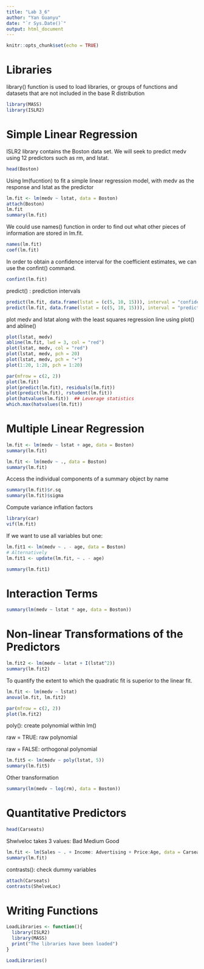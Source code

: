 ```yaml
---
title: "Lab 3_6"
author: "Yan Guanyu"
date: "`r Sys.Date()`"
output: html_document
---
```


```r
knitr::opts_chunk$set(echo = TRUE)
```

# Libraries

library() function is used to load libraries, or groups of functions and datasets that are not included in the base R distribution

```r
library(MASS)
library(ISLR2)
```

# Simple Linear Regression

ISLR2 library contains the Boston data set. We will seek to predict medv using 12 predictors such as rm, and lstat.

```r
head(Boston)
```

Using lm(fucntion) to fit a simple linear regression model, with medv as the response and lstat as the predictor

```r
lm.fit <- lm(medv ~ lstat, data = Boston)
attach(Boston)
lm.fit
summary(lm.fit)
```

We could use names() function in order to find out what other pieces of information are stored in lm.fit.

```r
names(lm.fit)
coef(lm.fit)
```

In order to obtain a confidence interval for the coefficient estimates, we can use the confint() command.

```r
confint(lm.fit)
```

predict() : prediction intervals

```r
predict(lm.fit, data.frame(lstat = (c(5, 10, 15))), interval = "confidence")
predict(lm.fit, data.frame(lstat = (c(5, 10, 15))), interval = "prediction")
```

plot medv and lstat along with the least squares regression line using plot() and abline()

```r
plot(lstat, medv)
abline(lm.fit, lwd = 3, col = "red")
plot(lstat, medv, col = "red")
plot(lstat, medv, pch = 20)
plot(lstat, medv, pch = "+")
plot(1:20, 1:20, pch = 1:20)


```

```r
par(mfrow = c(2, 2))
plot(lm.fit)
plot(predict(lm.fit), residuals(lm.fit))
plot(predict(lm.fit), rstudent(lm.fit))
plot(hatvalues(lm.fit))  ## Leverage statistics
which.max(hatvalues(lm.fit)) 
```

# Multiple Linear Regression

```r
lm.fit <- lm(medv ~ lstat + age, data = Boston)
summary(lm.fit)
```

```r
lm.fit <- lm(medv ~ ., data = Boston)
summary(lm.fit)
```

Access the individual components of a summary object by name

```r
summary(lm.fit)$r.sq
summary(lm.fit)$sigma
```

Compute variance inflation factors

```r
library(car)
vif(lm.fit)
```

If we want to use all variables but one:

```r
lm.fit1 <- lm(medv ~ . - age, data = Boston)
# Alternatively
lm.fit1 <- update(lm.fit, ~ . - age)

summary(lm.fit1)
```

# Interaction Terms

```r
summary(lm(medv ~ lstat * age, data = Boston))
```

# Non-linear Transformations of the Predictors

```r
lm.fit2 <- lm(medv ~ lstat + I(lstat^2))
summary(lm.fit2)
```

To quantify the extent to which the quadratic fit is superior to the linear fit.

```r
lm.fit <- lm(medv ~ lstat)
anova(lm.fit, lm.fit2)
```

```r
par(mfrow = c(2, 2))
plot(lm.fit2)
```

poly(): create polynomial within lm()

raw = TRUE: raw polynomial

raw = FALSE: orthogonal polynomial

```r
lm.fit5 <- lm(medv ~ poly(lstat, 5))
summary(lm.fit5)
```

Other transformation

```r
summary(lm(medv ~ log(rm), data = Boston))
```

# Quantitative Predictors

```r
head(Carseats)
```

Shwlveloc takes 3 values: Bad Medium Good

```r
lm.fit <- lm(Sales ~ . + Income: Advertising + Price:Age, data = Carseats)
summary(lm.fit)
```

contrasts(): check dummy variables

```r
attach(Carseats)
contrasts(ShelveLoc)
```

# Writing Functions

```r
LoadLibraries <- function(){
  library(ISLR2)
  library(MASS)
  print("The libraries have been loaded")
}

LoadLibraries()
```
